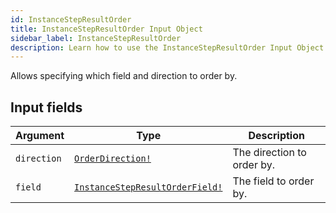 ```yaml
---
id: InstanceStepResultOrder
title: InstanceStepResultOrder Input Object
sidebar_label: InstanceStepResultOrder
description: Learn how to use the InstanceStepResultOrder Input Object for Builder's API.
---
```


Allows specifying which field and direction to order by.

## Input fields

| Argument    | Type                                                                                | Description                |
| ----------- | ----------------------------------------------------------------------------------- | -------------------------- |
| `direction` | [`OrderDirection!`](/self-managed/composer/builder/api/schema/enum/OrderDirection.mdx)                             | The direction to order by. |
| `field`     | [`InstanceStepResultOrderField!`](/self-managed/composer/builder/api/schema/enum/InstanceStepResultOrderField.mdx) | The field to order by.     |

